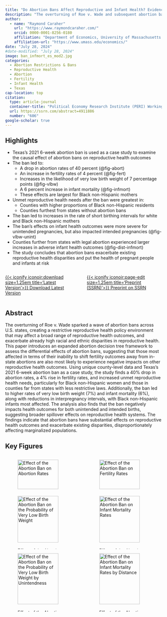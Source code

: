 ```yaml
---
title: "Do Abortion Bans Affect Reproductive and Infant Health? Evidence from Texas’s 2021 Ban and its Impact on Health Disparities"
description: "The overturning of Roe v. Wade and subsequent abortion bans may have a profound effect on reproductive health outcomes. Using Texas's 2021 six-week abortion ban as a case study, this paper finds significant decreases in abortion rates, increases in fertility, and increases in infant health, with the most severe impacts on Black non-Hispanic women and those living far from states with less restrictive abortion laws."
author: 
  - name: "Raymond Caraher"
    url: "https://www.raymondcaraher.com/"
    orcid: 0000-0001-8256-0180
    affiliation: "Department of Economics, University of Massachusetts Amherst"
    affiliation-url: "https://www.umass.edu/economics/"
date: "July 28, 2024"
#date-modified: "July 28, 2024"
image: ban_infmort_es_mod2.jpg
categories:
  - Abortion Restrictions & Bans
  - Reproductive Health
  - Abortion
  - Fertility
  - Infant Health
  - Texas
cap-location: top
citation:
  type: article-journal
  container-title: "Political Economy Research Institute (PERI) Working Paper"
  url: https://ssrn.com/abstract=4911886
  number: "606"
google-scholar: true
---
```


<!--Highlights----------------------------------------------------------------->

## Highlights

* Texas's 2021 6-week abortion ban is used as a case study to examine the causal effect of abortion bans on reproductive health outcomes
* The ban led to:
  + A drop in abortion rates of 40 percent (@fig-abort)
  + An increase in fertility rates of 4 percent (@fig-fert)
  + Increases in the likelihood of very low birth weight of 7 percentage points (@fig-vlbw)
  + A 6 percent increase in infant mortality (@fig-infmort)
  + These effects are largest for Black non-Hispanic mothers
* Unmet reproductive health needs after the ban were greatest in:
  + Counties with higher proportions of Black non-Hispanic residents
  + Counties furthest from states without abortion bans
* The ban led to increases in the rate of short birthing intervals for white and Black non-Hispanic mothers
* The ban's effects on infant health outcomes were more severe for unintended pregnancies, but also impacted intended pregnancies (@fig-vlbw-unint)
+ Counties further from states with legal abortion experienced larger increases in adverse infant health outcomes (@fig-dist-infmort)
* The study concludes that abortion bans exacerbate existing reproductive health disparities and put the health of pregnant people and infants at risk

<!--Links---------------------------------------------------------------------->

:::: {.columns}

<!-- ::: {.column width="33%"}

[{{< iconify iconoir:page-edit size=1.25em title='Preprint' title='Final Version'>}} Final Version](){.btn .btn-outline-primary .btn role="button" data-toggle="tooltip" title="Final Version"}

::: -->

::: {.column width="33%"}

[{{< iconify iconoir:download size=1.25em title='Latest Version'>}} Download Latest Version](JMP_RaymondCaraher.pdf){.btn .btn-outline-primary .btn role="button" data-toggle="tooltip" title="Latest Version"}

:::

::: {.column width="33%"}

[{{< iconify iconoir:page-edit size=1.25em title='Preprint (SSRN)'>}} Preprint on SSRN](https://ssrn.com/abstract=4911886){.btn .btn-outline-primary .btn role="button" data-toggle="tooltip" title="Preprint (SSRN)"}

:::

<!-- ::: {.column width="33%"}

[{{< iconify iconoir:database size=1.2em title='Data and Code' >}} Data and Code](){.btn .btn-outline-primary .btn role="button" data-toggle="tooltip" title="Data and Code"}

::: -->

::::

<!--Abstract------------------------------------------------------------------->

## Abstract

<!-- The overturning of Roe v. Wade led to a wave of abortion bans in state legislatures across the United States. This emergence of a restrictive reproductive health policy environment has the potential to affect a wide range of reproductive health outcomes. This paper uses Texas’s 2021 6-week ban on abortion as a case study to examine the causal effect of an abortion ban on reproductive health outcomes, specifically abortion rates, fertility rates, and infant health outcomes. It examines how these effects may be heterogeneous by group, especially focusing on how the effects of abortion bans on reproductive health may be concentrated in those who are already facing disparities in reproductive health outcomes such as Black women. Using a difference-in-differences strategy, the analysis finds that the ban decreased abortion rates by over 40 percent, and increased fertility rates by about 4 percent, with the largest increases for Black non-Hispanic women and for counties far from a state with less restrictive abortion laws. This paper then constructs a measure of unmet reproductive health needs after an abortion ban, and finds that the unmet needs after the Texas 6-week ban are largest in counties with higher proportions of Black non-Hispanic residents, as well as counties which are furthest away from states which did not ban abortion after the Dobbs decision. The analysis then examines the effect of the ban on infant health outcomes, specifically focusing on heterogeneity in the effect of the ban on birth weight and infant mortality. This paper finds that the ban led to increases in the probability of an infant being born with very low birth weight of about 7 percent, with Black non-Hispanic infants experiencing the largest increases in the likelihood of very low birth weight. Additionally, the analysis finds significant increases in the infant mortality rate of about 6 percent after the abortion ban, again with Black non-Hispanic infants experiencing the largest increases in mortality. Further, the ban increased infant mortality rates more in counties which are further away from states which did not ban abortion after the Dobbs decision. The results suggest that the effects of abortion bans tend to be especially concentrated in marginalized populations, as well as those who are least able to shift their fertility options away from in-state abortions after a ban. The analysis shows that the trend towards an increasing number abortion bans will further exacerbate disparities in reproductive health outcomes. -->

The overturning of Roe v. Wade sparked a wave of abortion bans across U.S. states, 
creating a restrictive reproductive health policy environment that may affect a broad range of reproductive health outcomes,
and exacerbate already high racial and ethnic disparities in reproductive health. 
This paper introduces an expanded abortion decision tree framework to assess the differential effects of abortion bans, 
suggesting that those most affected in terms of their inability to shift fertility outcomes away from in-state abortions are also
most likely to experience negative impacts on other reproductive health outcomes. 
Using unique county-level data and Texas's 2021 6-week abortion ban as a case study, 
the study finds a 40% drop in abortion rates, 
a 4% rise in fertility rates, 
and increased unmet reproductive health needs,
particularly for Black non-Hispanic women and those in counties far from states with less restrictive laws. 
Additionally, the ban led to higher rates of very low birth weight (7%) and infant mortality (6%), 
along with reductions in interpregnancy intervals, 
with Black non-Hispanic infants most affected. 
The analysis also finds that the ban negatively impacts health outcomes for both unintended and intended births, 
suggesting broader spillover effects on reproductive health systems. 
The findings indicate that abortion bans have substantial effects on reproductive health outcomes and
exacerbate existing disparities,
disproportionately affecting marginalized populations.


<!--Figures-------------------------------------------------------------------->

## Key Figures

::::: {.column-page}

:::: {.columns}

::: {.column width="50%"}

![Effect of the Abortion Ban on Abortion Rates](ban_aborts_es_mod1.jpg){#fig-abort width=90%}

:::

::: {.column width="50%"}

![Effect of the Abortion Ban on Fertility Rates](ban_fert_es_mod1.jpg){#fig-fert width=90%}

:::

::::

:::::

::::: {.column-page}

:::: {.columns}

::: {.column width="50%"}

![Effect of the Abortion Ban on the Probability of Very Low Birth Weight](ban_vlbweight_es_mod1.jpg){#fig-vlbw width=90%}

:::

::: {.column width="50%"}

![Effect of the Abortion Ban on Infant Mortality Rates](ban_infmort_es_mod2.jpg){#fig-infmort width=90%}

:::

::::

:::::

::::: {.column-page}

:::: {.columns}

::: {.column width="50%"}

![Effect of the Abortion Ban on the Probability of Very Low Birth Weight by Unintendness](ban_vlbweight_es_intend_comb.jpg){#fig-vlbw-unint width=90%}

:::

::: {.column width="50%"}

![Effect of the Abortion Ban on Infant Mortality Rates by Distance](infmort_cont_dist_effect.jpg){#fig-dist-infmort width=90%}

:::

::::

:::::